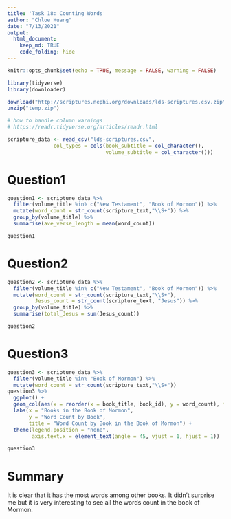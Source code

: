 ```yaml
---
title: 'Task 18: Counting Words'
author: "Chloe Huang"
date: "7/13/2021"
output:
  html_document: 
    keep_md: TRUE
    code_folding: hide
---
```


```r
knitr::opts_chunk$set(echo = TRUE, message = FALSE, warning = FALSE)
```

```r
library(tidyverse)
library(downloader)

download("http://scriptures.nephi.org/downloads/lds-scriptures.csv.zip", "temp.zip")
unzip("temp.zip")

# how to handle column warnings
# https://readr.tidyverse.org/articles/readr.html

scripture_data <- read_csv("lds-scriptures.csv",
               col_types = cols(book_subtitle = col_character(),
                                volume_subtitle = col_character()))
```


# Question1
```r
question1 <- scripture_data %>% 
  filter(volume_title %in% c("New Testament", "Book of Mormon")) %>% 
  mutate(word_count = str_count(scripture_text,"\\S+")) %>% 
  group_by(volume_title) %>% 
  summarise(ave_verse_length = mean(word_count))

question1

```

# Question2
```r
question2 <- scripture_data %>% 
  filter(volume_title %in% c("New Testament", "Book of Mormon")) %>% 
  mutate(word_count = str_count(scripture_text,"\\S+"),
         Jesus_count = str_count(scripture_text, "Jesus")) %>% 
  group_by(volume_title) %>% 
  summarise(total_Jesus = sum(Jesus_count))

question2
```
# Question3
```r
question3 <- scripture_data %>% 
  filter(volume_title %in% "Book of Mormon") %>% 
  mutate(word_count = str_count(scripture_text,"\\S+"))
question3 %>% 
  ggplot() +
  geom_col(aes(x = reorder(x = book_title, book_id), y = word_count), fill = "skyblue") +
  labs(x = "Books in the Book of Mormon",
       y = "Word Count by Book",
       title = "Word Count by Book in the Book of Mormon") +
  theme(legend.position = "none",
        axis.text.x = element_text(angle = 45, vjust = 1, hjust = 1))

question3 

```

# Summary

It is clear that it has the most words among other books. It didn't surprise me but it is very interesting to see all the words count in the book of Mormon. 


